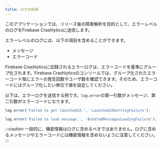 ```yaml
---
title: ログの利用
---
```


このアプリケーションでは、リリース後の障害解析を目的として、エラーレベルのログをFirebase Crashlyticsに送信します。

エラーレベルのログには、以下の項目を含めることができます。

- メッセージ
- エラーコード

Firebase Crashlyticsに記録されるエラーログは、エラーコードを基準にグループ化されます。Firebase Crashlyticsのコンソールでは、グループ化されたエラーコード毎にエラーの発生回数やユーザ数を確認できます。そのため、エラーコードにはグループ化したい単位で値を設定してください。

以下は、エラーログを送信する例です。`log.error`の第一引数がメッセージ、第二引数がエラーコードになります。

```typescript title="起動IDの取得に失敗した場合"
log.error('Failed to get launchedId.', 'LaunchedIdGettingFailure');
```

```typescript title="メッセージのロードに失敗した場合"
log.error('Failed to load message.', 'BundledMessagesLoadingFailure');
```

:::caution
一般的に、機密情報はログに含めるべきではありません。ログに含めるメッセージやエラーコードには機密情報を含めないように注意してください。
:::
